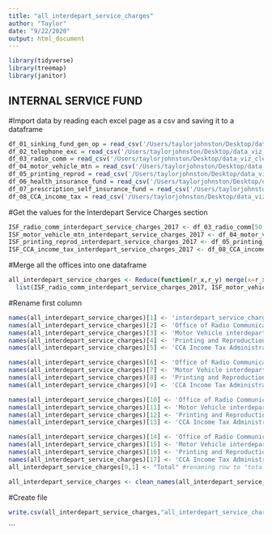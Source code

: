 ```yaml
---
title: "all_interdepart_service_charges"
author: "Taylor"
date: "9/22/2020"
output: html_document
---
```


```r
library(tidyverse)
library(treemap)
library(janitor)
```

## INTERNAL SERVICE FUND
#Import data by reading each excel page as a csv and saving it to a dataframe
```r
df_01_sinking_fund_gen_op = read_csv('/Users/taylorjohnston/Desktop/data_viz_cle/cle-budget/InternalServiceFund/01_SinkingFundGenOp_pg465.csv')
df_02_telephone_exc = read_csv('/Users/taylorjohnston/Desktop/data_viz_cle/cle-budget/InternalServiceFund/02_TelephoneExchange_pg467-68.csv')
df_03_radio_comm = read_csv('/Users/taylorjohnston/Desktop/data_viz_cle/cle-budget/InternalServiceFund/03_OfficeofRadioComm_pg472-73.csv')
df_04_motor_vehicle_mtn = read_csv('/Users/taylorjohnston/Desktop/data_viz_cle/cle-budget/InternalServiceFund/04_MotorVehicleMtn_pg477-79.csv')
df_05_printing_reprod = read_csv('/Users/taylorjohnston/Desktop/data_viz_cle/cle-budget/InternalServiceFund/05_Printing&Reproduc_pg482-83.csv')
df_06_health_insurance_fund = read_csv('/Users/taylorjohnston/Desktop/data_viz_cle/cle-budget/InternalServiceFund/06_HealthSelfInsuranceFund_pg488.csv')
df_07_prescription_self_insurance_fund = read_csv('/Users/taylorjohnston/Desktop/data_viz_cle/cle-budget/InternalServiceFund/07_PrscptnSelfInsrncFund_pg489.csv')
df_08_CCA_income_tax = read_csv('/Users/taylorjohnston/Desktop/data_viz_cle/cle-budget/InternalServiceFund/08_CCAIncomeTaxAdmin_pg493-95.csv')
```

#Get the values for the Interdepart Service Charges section
```r
ISF_radio_comm_interdepart_service_charges_2017 <- df_03_radio_comm[50:53, 1:5]
ISF_motor_vehicle_mtn_interdepart_service_charges_2017 <- df_04_motor_vehicle_mtn[87:93, 1:5]
ISF_printing_reprod_interdepart_service_charges_2017 <- df_05_printing_reprod[59:62, 1:5]
ISF_CCA_income_tax_interdepart_service_charges_2017 <- df_08_CCA_income_tax[66:70, 1:5]
```

#Merge all the offices into one dataframe

```r
all_interdepart_service_charges <- Reduce(function(r_x,r_y) merge(x=r_x, y=r_y, by=1, all=TRUE),  
  list(ISF_radio_comm_interdepart_service_charges_2017, ISF_motor_vehicle_mtn_interdepart_service_charges_2017, ISF_printing_reprod_interdepart_service_charges_2017, ISF_CCA_income_tax_interdepart_service_charges_2017))
```

#Rename first column
```r
names(all_interdepart_service_charges)[1] <- 'interdepart_service_charges'
names(all_interdepart_service_charges)[2] <- 'Office of Radio Communication 2017'
names(all_interdepart_service_charges)[3] <- 'Motor Vehicle interdepart 2017'
names(all_interdepart_service_charges)[4] <- 'Printing and Reproduction 2017'
names(all_interdepart_service_charges)[5] <- 'CCA Income Tax Administration 2017'

names(all_interdepart_service_charges)[6] <- 'Office of Radio Communication 2018'
names(all_interdepart_service_charges)[7] <- 'Motor Vehicle interdepart 2018'
names(all_interdepart_service_charges)[8] <- 'Printing and Reproduction 2018'
names(all_interdepart_service_charges)[9] <- 'CCA Income Tax Administration 2018'

names(all_interdepart_service_charges)[10] <- 'Office of Radio Communication 2019'
names(all_interdepart_service_charges)[11] <- 'Motor Vehicle interdepart 2019'
names(all_interdepart_service_charges)[12] <- 'Printing and Reproduction 2019'
names(all_interdepart_service_charges)[13] <- 'CCA Income Tax Administration 2019'

names(all_interdepart_service_charges)[14] <- 'Office of Radio Communication 2020'
names(all_interdepart_service_charges)[15] <- 'Motor Vehicle interdepart 2020'
names(all_interdepart_service_charges)[16] <- 'Printing and Reproduction 2020'
names(all_interdepart_service_charges)[17] <- 'CCA Income Tax Administration 2020'
all_interdepart_service_charges[9,1] <- "Total" #renaming row to "total"

all_interdepart_service_charges <- clean_names(all_interdepart_service_charges) #cleans the column names

```

#Create file
```r
write.csv(all_interdepart_service_charges,"all_interdepart_service_charges.csv")
```

```